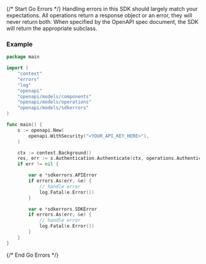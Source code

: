 {/* Start Go Errors */}
Handling errors in this SDK should largely match your expectations.  All operations return a response object or an error, they will never return both.  When specified by the OpenAPI spec document, the SDK will return the appropriate subclass.



### Example

```go
package main

import (
	"context"
	"errors"
	"log"
	"openapi"
	"openapi/models/components"
	"openapi/models/operations"
	"openapi/models/sdkerrors"
)

func main() {
	s := openapi.New(
		openapi.WithSecurity("<YOUR_API_KEY_HERE>"),
	)

	ctx := context.Background()
	res, err := s.Authentication.Authenticate(ctx, operations.AuthenticateRequestBody{})
	if err != nil {

		var e *sdkerrors.APIError
		if errors.As(err, &e) {
			// handle error
			log.Fatal(e.Error())
		}

		var e *sdkerrors.SDKError
		if errors.As(err, &e) {
			// handle error
			log.Fatal(e.Error())
		}
	}
}

```
{/* End Go Errors */}
